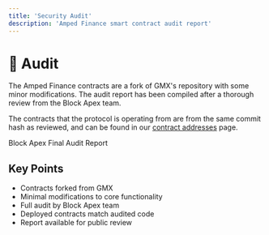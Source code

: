 ```yaml
---
title: 'Security Audit'
description: 'Amped Finance smart contract audit report'
---
```


# 🔬 Audit

The Amped Finance contracts are a fork of GMX's repository with some minor modifications. The audit report has been compiled after a thorough review from the Block Apex team.

The contracts that the protocol is operating from are from the same commit hash as reviewed, and can be found in our [contract addresses](/contract-addresses) page.

<Card title="Download Audit Report" icon="file-pdf" href="/Amped-Finance-Final-Audit-Report.pdf">
  Block Apex Final Audit Report
</Card>

## Key Points

- Contracts forked from GMX
- Minimal modifications to core functionality
- Full audit by Block Apex team
- Deployed contracts match audited code
- Report available for public review 